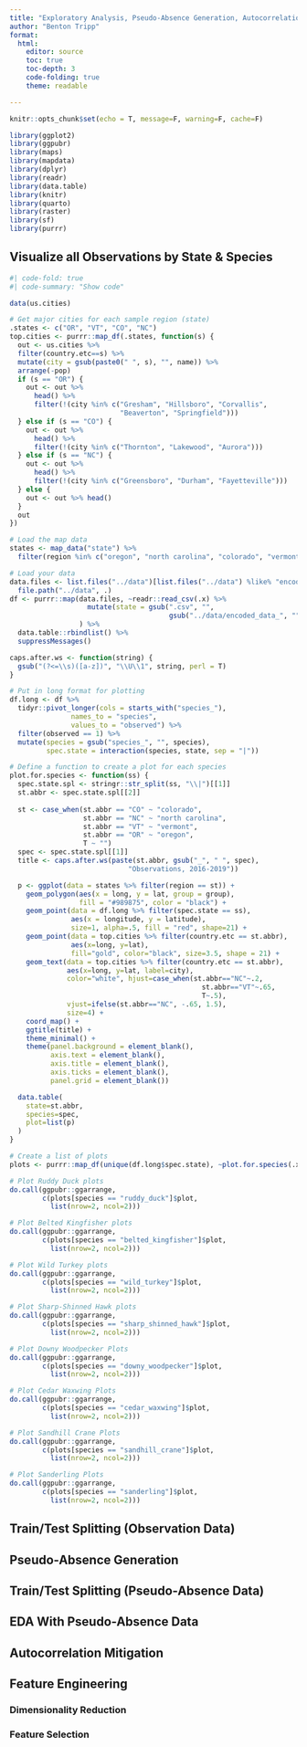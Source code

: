 ```yaml
---
title: "Exploratory Analysis, Pseudo-Absence Generation, Autocorrelation Mitigation, Feature Engineering, and Train/Test Splitting"
author: "Benton Tripp"
format: 
  html:
    editor: source
    toc: true
    toc-depth: 3
    code-folding: true
    theme: readable

---
```


```r
knitr::opts_chunk$set(echo = T, message=F, warning=F, cache=F)

library(ggplot2)
library(ggpubr)
library(maps)
library(mapdata)
library(dplyr)
library(readr)
library(data.table)
library(knitr)
library(quarto)
library(raster)
library(sf)
library(purrr)

```

## Visualize all Observations by State & Species

```r
#| code-fold: true
#| code-summary: "Show code"

data(us.cities)

# Get major cities for each sample region (state)
.states <- c("OR", "VT", "CO", "NC")
top.cities <- purrr::map_df(.states, function(s) {
  out <- us.cities %>% 
  filter(country.etc==s) %>%
  mutate(city = gsub(paste0(" ", s), "", name)) %>%
  arrange(-pop)
  if (s == "OR") {
    out <- out %>% 
      head() %>%
      filter(!(city %in% c("Gresham", "Hillsboro", "Corvallis",
                           "Beaverton", "Springfield")))
  } else if (s == "CO") {
    out <- out %>%
      head() %>%
      filter(!(city %in% c("Thornton", "Lakewood", "Aurora")))
  } else if (s == "NC") {
    out <- out %>%
      head() %>%
      filter(!(city %in% c("Greensboro", "Durham", "Fayetteville")))
  } else {
    out <- out %>% head()
  }
  out
})

# Load the map data
states <- map_data("state") %>% 
  filter(region %in% c("oregon", "north carolina", "colorado", "vermont"))

# Load your data
data.files <- list.files("../data")[list.files("../data") %like% "encoded_data_"] %>%
  file.path("../data", .)
df <- purrr::map(data.files, ~readr::read_csv(.x) %>%
                   mutate(state = gsub(".csv", "", 
                                       gsub("../data/encoded_data_", "", .x)))
                 ) %>% 
  data.table::rbindlist() %>%
  suppressMessages()

caps.after.ws <- function(string) {
  gsub("(?<=\\s)([a-z])", "\\U\\1", string, perl = T)
}

# Put in long format for plotting
df.long <- df %>%
  tidyr::pivot_longer(cols = starts_with("species_"),
               names_to = "species",
               values_to = "observed") %>%
  filter(observed == 1) %>%
  mutate(species = gsub("species_", "", species),
         spec.state = interaction(species, state, sep = "|"))

# Define a function to create a plot for each species
plot.for.species <- function(ss) {
  spec.state.spl <- stringr::str_split(ss, "\\|")[[1]]
  st.abbr <- spec.state.spl[[2]]
  
  st <- case_when(st.abbr == "CO" ~ "colorado",
                  st.abbr == "NC" ~ "north carolina",
                  st.abbr == "VT" ~ "vermont",
                  st.abbr == "OR" ~ "oregon",
                  T ~ "")
  spec <- spec.state.spl[[1]]
  title <- caps.after.ws(paste(st.abbr, gsub("_", " ", spec), 
                             "Observations, 2016-2019"))

  p <- ggplot(data = states %>% filter(region == st)) +
    geom_polygon(aes(x = long, y = lat, group = group),
                 fill = "#989875", color = "black") +
    geom_point(data = df.long %>% filter(spec.state == ss), 
               aes(x = longitude, y = latitude), 
               size=1, alpha=.5, fill = "red", shape=21) +
    geom_point(data = top.cities %>% filter(country.etc == st.abbr), 
               aes(x=long, y=lat),
               fill="gold", color="black", size=3.5, shape = 21) + 
    geom_text(data = top.cities %>% filter(country.etc == st.abbr), 
              aes(x=long, y=lat, label=city),
              color="white", hjust=case_when(st.abbr=="NC"~.2,
                                               st.abbr=="VT"~.65,
                                               T~.5),
              vjust=ifelse(st.abbr=="NC", -.65, 1.5),
              size=4) + 
    coord_map() +
    ggtitle(title) +
    theme_minimal() +
    theme(panel.background = element_blank(),
          axis.text = element_blank(),
          axis.title = element_blank(),
          axis.ticks = element_blank(),
          panel.grid = element_blank())

  data.table(
    state=st.abbr,
    species=spec,
    plot=list(p)
  )
}

# Create a list of plots
plots <- purrr::map_df(unique(df.long$spec.state), ~plot.for.species(.x))

```

```r

# Plot Ruddy Duck plots
do.call(ggpubr::ggarrange, 
        c(plots[species == "ruddy_duck"]$plot, 
          list(nrow=2, ncol=2)))

```

```r

# Plot Belted Kingfisher plots
do.call(ggpubr::ggarrange, 
        c(plots[species == "belted_kingfisher"]$plot, 
          list(nrow=2, ncol=2)))

```

```r

# Plot Wild Turkey plots
do.call(ggpubr::ggarrange, 
        c(plots[species == "wild_turkey"]$plot, 
          list(nrow=2, ncol=2)))

```

```r

# Plot Sharp-Shinned Hawk plots
do.call(ggpubr::ggarrange, 
        c(plots[species == "sharp_shinned_hawk"]$plot, 
          list(nrow=2, ncol=2)))

```

```r

# Plot Downy Woodpecker Plots
do.call(ggpubr::ggarrange, 
        c(plots[species == "downy_woodpecker"]$plot, 
          list(nrow=2, ncol=2)))

```

```r

# Plot Cedar Waxwing Plots
do.call(ggpubr::ggarrange, 
        c(plots[species == "cedar_waxwing"]$plot, 
          list(nrow=2, ncol=2)))

```

```r

# Plot Sandhill Crane Plots
do.call(ggpubr::ggarrange, 
        c(plots[species == "sandhill_crane"]$plot, 
          list(nrow=2, ncol=2)))

```

```r

# Plot Sanderling Plots
do.call(ggpubr::ggarrange, 
        c(plots[species == "sanderling"]$plot, 
          list(nrow=2, ncol=2)))

```

## Train/Test Splitting (Observation Data)

## Pseudo-Absence Generation

## Train/Test Splitting (Pseudo-Absence Data)

## EDA With Pseudo-Absence Data

## Autocorrelation Mitigation

## Feature Engineering

### Dimensionality Reduction

### Feature Selection
